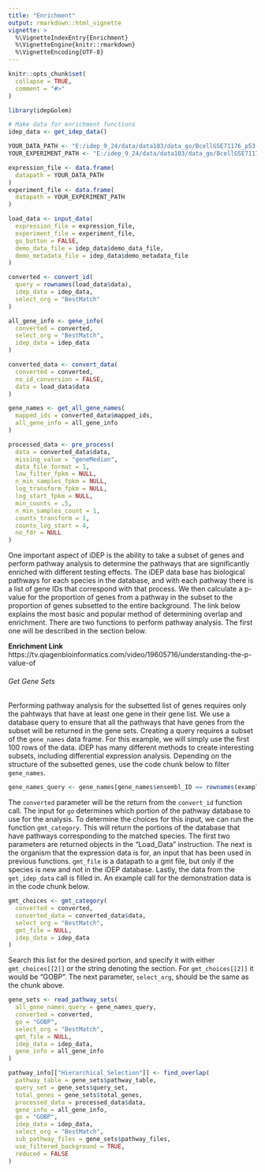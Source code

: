 ```yaml
---
title: "Enrichment"
output: rmarkdown::html_vignette
vignette: >
  %\VignetteIndexEntry{Enrichment}
  %\VignetteEngine{knitr::rmarkdown}
  %\VignetteEncoding{UTF-8}
---
```


```r
knitr::opts_chunk$set(
  collapse = TRUE,
  comment = "#>"
)
```

```r
library(idepGolem)
```

```r
# Make data for enrichment functions
idep_data <- get_idep_data()

YOUR_DATA_PATH <- "E:/idep_9_24/data/data103/data_go/BcellGSE71176_p53.csv"
YOUR_EXPERIMENT_PATH <- "E:/idep_9_24/data/data103/data_go/BcellGSE71176_p53_sampleInfo.csv"

expression_file <- data.frame(
  datapath = YOUR_DATA_PATH
)
experiment_file <- data.frame(
  datapath = YOUR_EXPERIMENT_PATH
)

load_data <- input_data(
  expression_file = expression_file,
  experiment_file = experiment_file,
  go_button = FALSE,
  demo_data_file = idep_data$demo_data_file,
  demo_metadata_file = idep_data$demo_metadata_file
)

converted <- convert_id(
  query = rownames(load_data$data),
  idep_data = idep_data,
  select_org = "BestMatch"
)

all_gene_info <- gene_info(
  converted = converted,
  select_org = "BestMatch",
  idep_data = idep_data
)

converted_data <- convert_data(
  converted = converted,
  no_id_conversion = FALSE,
  data = load_data$data
)

gene_names <- get_all_gene_names(
  mapped_ids = converted_data$mapped_ids,
  all_gene_info = all_gene_info
)

processed_data <- pre_process(
  data = converted_data$data,
  missing_value = "geneMedian",
  data_file_format = 1,
  low_filter_fpkm = NULL,
  n_min_samples_fpkm = NULL,
  log_transform_fpkm = NULL,
  log_start_fpkm = NULL,
  min_counts = .5,
  n_min_samples_count = 1,
  counts_transform = 1,
  counts_log_start = 4,
  no_fdr = NULL
)
```

One important aspect of iDEP is the ability to take a subset of genes and
perform pathway analysis to determine the pathways that are significantly
enriched with different testing effects. The iDEP data base has biological
pathways for each species in the database, and with each pathway there is a
list of gene IDs that correspond with that process. We then calculate a p-value
for the proportion of genes from a pathway in the subset to the proportion of 
genes subsetted to the entire background. The link below explains the most basic
and popular method of determining overlap and enrichment. There are two
functions to perform pathway analysis. The first one will be described in the
section below.

**Enrichment Link**
https://tv.qiagenbioinformatics.com/video/19605716/understanding-the-p-value-of

###### Get Gene Sets

Performing pathway analysis for the subsetted list of genes requires only the
pahtways that have at least one gene in their gene list. We use a database
query to ensure that all the pathways that have genes from the subset will be
returned in the gene sets. Creating a query requires a subset of the
`gene_names` data frame. For this example, we will simply use the first 100 rows
of the data. iDEP has many different methods to create interesting subsets,
including differential expression analysis. Depending on the structure of the
subsetted genes, use the code chunk below to filter `gene_names`.

```r
gene_names_query <- gene_names[gene_names$ensembl_ID == rownames(example_data), ]
```

The `converted` parameter will be the return from the `convert_id` function
call. The input for `go` determines which portion of the pathway database to use
for the analysis. To determine the choices for this input, we can run the
function `gmt_category`. This will return the portions of the database that have
pathways corresponding to the matched species. The first two parameters are
returned objects in the "Load_Data" instruction. The next is the organism that
the expression data is for, an input that has been used in previous functions.
`gmt_file` is a datapath to a gmt file, but only if the species is new and not
in the iDEP database. Lastly, the data from the `get_idep_data` call is filled
in. An example call for the demonstration data is in the code chunk below.

```r
gmt_choices <- gmt_category(
  converted = converted,
  converted_data = converted_data$data,
  select_org = "BestMatch",
  gmt_file = NULL,
  idep_data = idep_data
)
```

Search this list for the desired portion, and specify it with either
`gmt_choices[[2]]` or the string denoting the section. For `gmt_choices[[2]]` it
would be "GOBP". The next parameter, `select_org`, should be the same as the
chunk above.

```r
gene_sets <- read_pathway_sets(
  all_gene_names_query = gene_names_query,
  converted = converted,
  go = "GOBP",
  select_org = "BestMatch",
  gmt_file = NULL,
  idep_data = idep_data,
  gene_info = all_gene_info
)

pathway_info[["Hierarchical_Selection"]] <- find_overlap(
  pathway_table = gene_sets$pathway_table,
  query_set = gene_sets$query_set,
  total_genes = gene_sets$total_genes,
  processed_data = processed_data$data,
  gene_info = all_gene_info,
  go = "GOBP",
  idep_data = idep_data,
  select_org = "BestMatch",
  sub_pathway_files = gene_sets$pathway_files,
  use_filtered_background = TRUE,
  reduced = FALSE
)
```

